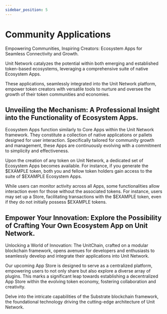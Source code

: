 ```yaml
---
sidebar_position: 5
---
```


# Community Applications

Empowering Communities, Inspiring Creators: Ecosystem Apps for Seamless Connectivity and Growth.

Unit Network catalyzes the potential within both emerging and established token-based ecosystems, leveraging a comprehensive suite of native Ecosystem Apps.

These applications, seamlessly integrated into the Unit Network platform, empower token creators with versatile tools to nurture and oversee the growth of their token communities and economies.

## Unveiling the Mechanism: A Professional Insight into the Functionality of Ecosystem Apps.

Ecosystem Apps function similarly to Core Apps within the Unit Network framework. They constitute a collection of native applications or pallets designed for user interaction. Specifically tailored for community growth and management, these Apps are continuously evolving with a commitment to simplicity and effectiveness.

Upon the creation of any token on Unit Network, a dedicated set of Ecosystem Apps becomes available. For instance, if you generate the $EXAMPLE token, both you and fellow token holders gain access to the suite of $EXAMPLE Ecosystem Apps.

While users can monitor activity across all Apps, some functionalities allow interaction even for those without the associated tokens. For instance, users may set up a Store, facilitating transactions with the $EXAMPLE token, even if they do not initially possess $EXAMPLE tokens.

## Empower Your Innovation: Explore the Possibility of Crafting Your Own Ecosystem App on Unit Network.

Unlocking a World of Innovation: The UnitChain, crafted on a modular blockchain framework, opens avenues for developers and enthusiasts to seamlessly develop and integrate their applications into Unit Network.

Our upcoming App Store is designed to serve as a centralized platform, empowering users to not only share but also explore a diverse array of plugins. This marks a significant leap towards establishing a decentralized App Store within the evolving token economy, fostering collaboration and creativity.

Delve into the intricate capabilities of the Substrate blockchain framework, the foundational technology driving the cutting-edge architecture of Unit Network.


<DocCardList />
